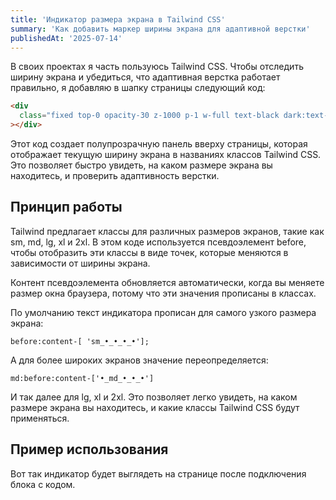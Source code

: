 ```yaml
---
title: 'Индикатор размера экрана в Tailwind CSS'
summary: 'Как добавить маркер ширины экрана для адаптивной верстки'
publishedAt: '2025-07-14'
---
```


В своих проектах я часть пользуюсь Tailwind CSS. Чтобы отследить ширину экрана и убедиться, что адаптивная верстка работает правильно, я добавляю в шапку страницы следующий код:

```html
<div
  class="fixed top-0 opacity-30 z-1000 p-1 w-full text-black dark:text-white text-sm text-center before:content-['sm_•_•_•_•'] md:before:content-['•_md_•_•_•'] lg:before:content-['•_•_lg_•_•'] xl:before:content-['•_•_•_xl_•'] 2xl:before:content-['•_•_•_•_2xl']"
></div>
```

Этот код создает полупрозрачную панель вверху страницы, которая отображает текущую ширину экрана в названиях классов Tailwind CSS. Это позволяет быстро увидеть, на каком размере экрана вы находитесь, и проверить адаптивность верстки.

## Принцип работы

Tailwind предлагает классы для различных размеров экранов, такие как sm, md, lg, xl и 2xl. В этом коде используется псевдоэлемент before, чтобы отобразить эти классы в виде точек, которые меняются в зависимости от ширины экрана.

Контент псевдоэлемента обновляется автоматически, когда вы меняете размер окна браузера, потому что эти значения прописаны в классах.

По умолчанию текст индикатора прописан для самого узкого размера экрана:

```
before:content-[ 'sm_•_•_•_•'];
```

А для более широких экранов значение переопределяется:

```
md:before:content-['•_md_•_•_•']
```

И так далее для lg, xl и 2xl. Это позволяет легко увидеть, на каком размере экрана вы находитесь, и какие классы Tailwind CSS будут применяться.

## Пример использования

Вот так индикатор будет выглядеть на странице после подключения блока с кодом.

<BrowserMockup title="Индикатор размера экрана">
  <div className="opacity-30 z-1000 p-1 w-full text-black dark:text-white text-center text-sm before:content-['sm_•_•_•_•'] md:before:content-['•_md_•_•_•'] lg:before:content-['•_•_lg_•_•'] xl:before:content-['•_•_•_xl_•'] 2xl:before:content-['•_•_•_•_2xl']"></div>
</BrowserMockup>
